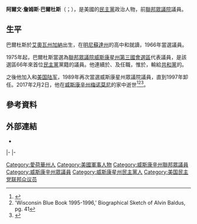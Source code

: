 {{Infobox Officeholder
|name	          = 阿爾文·巴爾杜斯
|image            = AlvinBaldus.jpg
|native_name      = Alvin Baldus
|native_name_lang = en
|caption        = 
|state          = [[威斯康星州|威斯康星州]]
|district       = [[威斯康星州第三國會選區|三]]
|term_start     = 1975年1月3日
|term_end       = 1981年1月3日
|predecessor    = {{le|弗農·華萊士·湯姆森|Vernon Wallace Thomson}}
|successor      = {{le|史蒂夫·金德森|Steve Gunderson}}
|state_house1   = 威斯康星州
|district1      = 第二十九
|term_start1    = 1989年
|term_end1      = 1997年
|predecessor1   = {{le|理查德·休梅克|Richard Shoemaker}}
|successor1     = {{le|喬·普魯夫|Joe Plouff}}
|state_house2   = 威斯康星州
|district2      = 第六十九
|term_start2    = 1966年
|term_end2      = 1975年
|predecessor2   = 
|successor2     = {{le|拉凡爾納·奧斯曼|La Verne Ausman}}
|birth_date     = {{birth date|1926|4|27}}
|birth_place    = [[美国|美国]][[艾奧瓦州|艾奧瓦州]][[加纳_(艾奥瓦州)|加納]]
|death_date     = {{death date and age|2017|2|2|1926|4|27|mf=y}}
|death_place    = 美国[[威斯康辛州|威斯康辛州]][[梅诺莫尼_(威斯康辛州)|梅诺莫尼]]
|party          = [[民主黨_(美國)|民主黨]]
|spouse         = 
|children       = 
|alma_mater     = 
|signature      = 
|website        = 
}}

'''阿爾文·詹姆斯·巴爾杜斯'''（{{lang-en|Alvin James Baldus}}；{{bd|1926年|4月27日|2017年|2月2日|catIdx=Baldus}}），是美國的[[民主黨_(美國)|民主黨]]政治人物，前[[美國眾議院|聯邦眾議院]]議員。

==生平==
巴爾杜斯於[[艾奧瓦州|艾奧瓦州]][[加纳_(艾奥瓦州)|加納]]出生，在[[明尼蘇達州|明尼蘇達州]]{{le|埃爾克頓 (明尼蘇達州)|Elkton, Minnesota|埃爾克頓}}的高中和{{le|奧斯丁 (明尼蘇達州)|Austin, Minnesota|奧斯丁}}{{le|河岸社區學院|Riverland Community College}}就讀，1966年當選{{le|威斯康星州眾議院|Wisconsin State Assembly}}議員。

1975年起，巴爾杜斯當選為[[美國眾議院|聯邦眾議院]][[威斯康星州第三國會選區|威斯康星州第三國會選區]]代表議員，是該選區66年來首位[[民主黨_(美國)|民主黨]]黨籍的議員。他連續於{{le|第94屆聯邦國會|94th United States Congress|第九十四屆}}、{{le|第95屆聯邦國會|95th United States Congress|第九十五屆}}及{{le|第96屆聯邦國會|96th United States Congress|第九十六屆聯邦國會}}任職，惟於{{le|1980年美國眾議院選舉|United States House of Representatives elections, 1980|1980年連任失敗}}，輸給[[共和黨_(美國)|共和黨]]的{{le|史蒂夫·金德森|Steve Gunderson}}。

之後他加入{{le|美國商船隊|United States Merchant Marine}}和[[美国陆军|美国陆军]]，1989年再次當選威斯康星州眾議院議員，直到1997年卸任。2017年2月2日，他在[[威斯康辛州|威斯康辛州]][[梅诺莫尼_(威斯康辛州)|梅诺莫尼]]的家中逝世<ref>{{Cite web |url=http://www.wisconsinhistory.org/dictionary/index.asp?action=view&term_id=2129&keyword=baldus |title=Alvin Baldus, Wisconsin Historical Society |access-date=2017-02-10 |archive-date=2016-04-08 |archive-url=https://web.archive.org/web/20160408051539/http://www.wisconsinhistory.org/dictionary/index.asp?action=view&term_id=2129&keyword=baldus |dead-url=yes }}</ref><ref>'Wisconsin Blue Book 1995-1996,' Biographical Sketch of Alvin Baldus, pg. 41</ref><ref>{{Cite web |url=http://www.rhielfuneralhome.com/obituaries/1222/Baldus-Alvin-J |title=Alvin J. Baldus-obituary |access-date=2017-02-10 |archive-date=2020-10-08 |archive-url=https://web.archive.org/web/20201008034627/https://www.rhielfuneralhome.com/obituaries/1222/Baldus-Alvin-J |dead-url=no }}</ref>。

==參考資料==
{{reflist}}

==外部連結==
{{CongBio|B000083}}
*{{Find a Grave|175983379}}

{{s-start}}
{{s-par|us-wi-hs}}
{{s-bef|before=不詳}}
{{s-ttl|title=威斯康星州眾議院第六十九選區<br>{{le|威斯康星州眾議院|Wisconsin State Assembly|眾議院議員}}|years=1966年－1975年}}
{{s-aft|after={{le|拉凡爾納·奧斯曼|La Verne Ausman}}}}
|-
{{s-bef|before={{le|理查德·休梅克|Richard Shoemaker}}}}
{{s-ttl|title=威斯康星州眾議院第二十九選區<br>{{le|威斯康星州眾議院|Wisconsin State Assembly|眾議院議員}}|years=1989年－1997年}}
{{s-aft|after={{le|喬·普魯夫|Joe Plouff}}}}
|-
{{s-par|us-hs}}
{{s-bef|before={{le|弗農·華萊士·湯姆森|Vernon Wallace Thomson}}}}
{{s-ttl|title=[[威斯康星州第三國會選區|威斯康星州第三國會選區]]<br>{{le|威斯康星州美國眾議院議員列表|List of United States Representatives from Wisconsin|眾議院議員}}|years=1975年－1981年}}
{{s-aft|after={{le|史蒂夫·金德森|Steve Gunderson}}}}
{{s-end}}

{{Authority control}}
{{DEFAULTSORT:Baldus, Alvin}}
[[Category:愛荷華州人|Category:愛荷華州人]]
[[Category:美國軍事人物|Category:美國軍事人物]]
[[Category:威斯康辛州聯邦眾議員|Category:威斯康辛州聯邦眾議員]]
[[Category:威斯康辛州眾議員|Category:威斯康辛州眾議員]]
[[Category:威斯康星州民主黨人|Category:威斯康星州民主黨人]]
[[Category:美国民主党联邦众议员|Category:美国民主党联邦众议员]]